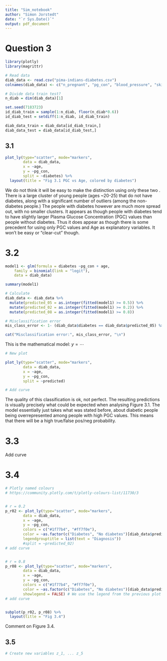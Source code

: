 ```yaml
---
title: "Sim_notebook"
author: "Simon Jorstedt"
date: "`r Sys.Date()`"
output: pdf_document
---
```


# Question 3

```r
library(plotly)
library(magrittr)

# Read data
diab_data <- read.csv("pima-indians-diabetes.csv")
colnames(diab_data) <- c("n_pregnant", "pg_con", "blood_pressure", "skindfold_thickness", "serum_insulin", "bmi", "diab_pedigree", "age", "diabetes")

# Divide data train test?
n_diab = dim(diab_data)[1]

set.seed(7183723)
id_diab_train = sample(1:n_diab, floor(n_diab*0.6))
id_diab_test = setdiff(1:n_diab, id_diab_train)

diab_data_train = diab_data[id_diab_train,]
diab_data_test = diab_data[id_diab_test,]
```


## 3.1

```r
plot_ly(type="scatter", mode="markers",
        data = diab_data,
        x = ~age,
        y = ~pg_con,
        split = ~diabetes) %>%
  layout(title = "Fig 3.1 PGC vs Age, colored by diabetes")
```

We do not think it will be easy to make the distinction using only these two . There is a large cluster of young people (ages ~20-25) that do not have diabetes, along with a significant number of outliers (among the non-diabetes people.) The people with diabetes however are much more spread out, with no smaller clusters. It appears as though people with diabetes tend to have slightly larger Plasma Glucose Concentration (PGC) values than people without diabetes. Thus it does appear as though there is some precedent for using only PGC values and Age as explanatory variables. It won't be easy or "clear-cut" though.



# 3.2


```r
model1 <- glm(formula = diabetes ~pg_con + age,
    family = binomial(link = "logit"),
    data = diab_data)

summary(model1)

# Calculate
diab_data <- diab_data %>%
  mutate(predicted_05 = as.integer(fitted(model1) >= 0.5)) %>%
  mutate(predicted_02 = as.integer(fitted(model1) >= 0.2)) %>%
  mutate(predicted_08 = as.integer(fitted(model1) >= 0.8))

# Misclassification error
mis_class_error <- 1- (diab_data$diabetes == diab_data$predicted_05) %>% sum() / nrow(diab_data)

cat("Misclassification error:", mis_class_error, "\n")
```


This is the mathematical model: $y = \cdots$


```r
# New plot

plot_ly(type="scatter", mode="markers",
        data = diab_data,
        x = ~age,
        y = ~pg_con,
        split = ~predicted)

# Add curve
```

The quality of this classification is ok, not perfect. The resulting predictions is visually precisely what could be expected when analysing Figure 3.1. The model essentially just takes what was stated before, about diabetic people being overrepresented among people with high PGC values. This means that there will be a high true/false pos/neg probability.

# 3.3
Add curve

# 3.4

```r
# Plotly named colours
# https://community.plotly.com/t/plotly-colours-list/11730/3


# r = 0.2
p_r02 <- plot_ly(type="scatter", mode="markers",
        data = diab_data,
        x = ~age,
        y = ~pg_con,
        colors = c("#1f77b4", "#ff7f0e"),
        color = ~as.factor(c("Diabetes", "No diabetes")[diab_data$predicted_02+1]),
        legendgrouptitle = list(text = "Diagnosis"))
        #split = ~predicted_02)
# add curve


# r = 0.8
p_r08 <- plot_ly(type="scatter", mode="markers",
        data = diab_data,
        x = ~age,
        y = ~pg_con,
        colors = c("#1f77b4", "#ff7f0e"),
        color = ~as.factor(c("Diabetes", "No diabetes")[diab_data$predicted_08+1]),
        showlegend = FALSE) # We use the legend from the previous plot
# add curve


subplot(p_r02, p_r08) %>%
  layout(title = "Fig 3.4")
```

Comment on Figure 3.4.


## 3.5

```r
# Create new variables z_1, ... z_5

```

